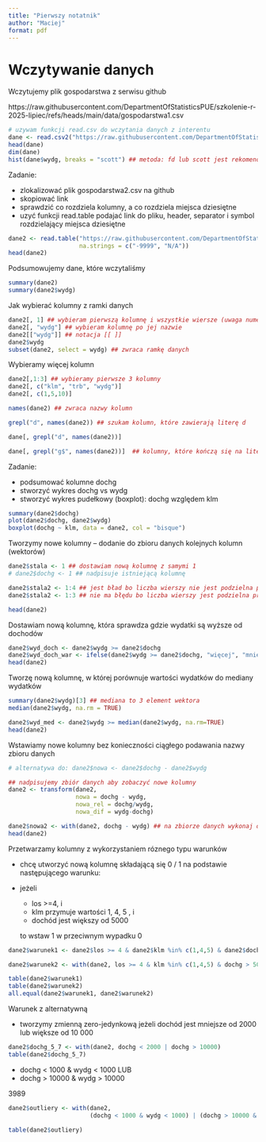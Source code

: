 ```yaml
---
title: "Pierwszy notatnik"
author: "Maciej"
format: pdf
---
```


# Wczytywanie danych

Wczytujemy plik gospodarstwa z serwisu github

https://raw.githubusercontent.com/DepartmentOfStatisticsPUE/szkolenie-r-2025-lipiec/refs/heads/main/data/gospodarstwa1.csv

```r
# uzywam funkcji read.csv do wczytania danych z interentu
dane <- read.csv2("https://raw.githubusercontent.com/DepartmentOfStatisticsPUE/szkolenie-r-2025-lipiec/refs/heads/main/data/gospodarstwa1.csv", dec = ".")
head(dane)
dim(dane)
hist(dane$wydg, breaks = "scott") ## metoda: fd lub scott jest rekomendowana do danych skośnych
```
Zadanie:

- zlokalizować plik gospodarstwa2.csv na github
- skopiować link
- sprawdzić co rozdziela kolumny, a co rozdziela miejsca dziesiętne
- uzyć funkcji read.table podajać link do pliku, header, separator i symbol rozdzielający miejsca dziesiętne


```r
dane2 <- read.table("https://raw.githubusercontent.com/DepartmentOfStatisticsPUE/szkolenie-r-2025-lipiec/refs/heads/main/data/gospodarstwa2.csv", sep = "|", dec = ",", header = T, 
                    na.strings = c("-9999", "N/A"))
head(dane2)
```
Podsumowujemy dane, które wczytaliśmy

```r
summary(dane2)
summary(dane2$wydg)
```

Jak wybierać kolumny z ramki danych

```r
dane2[, 1] ## wybieram pierwszą kolumnę i wszystkie wiersze (uwaga numerujemy od 1)
dane2[, "wydg"] ## wybieram kolumnę po jej nazwie 
dane2[["wydg"]] ## notacja [[ ]] 
dane2$wydg
subset(dane2, select = wydg) ## zwraca ramkę danych
```

Wybieramy więcej kolumn

```r
dane2[,1:3] ## wybieramy pierwsze 3 kolumny
dane2[, c("klm", "trb", "wydg")]
dane2[, c(1,5,10)]

names(dane2) ## zwraca nazwy kolumn

grepl("d", names(dane2)) ## szukam kolumn, które zawierają literę d

dane[, grepl("d", names(dane2))]

dane[, grepl("g$", names(dane2))]  ## kolumny, które kończą się na literę g
```

Zadanie:

- podsumować kolumne dochg
- stworzyć wykres dochg vs wydg
- stworzyć wykres pudełkowy (boxplot): dochg względem klm

```r
summary(dane2$dochg)
plot(dane2$dochg, dane2$wydg)
boxplot(dochg ~ klm, data = dane2, col = "bisque")
```

Tworzymy nowe kolumny -- dodanie do zbioru danych kolejnych kolumn (wektorów)

```r
dane2$stala <- 1 ## dostawiam nową kolumnę z samymi 1 
# dane2$dochg <- 1 ## nadpisuje istniejącą kolumnę

dane2$stala2 <- 1:4 ## jest bład bo liczba wierszy nie jest podzielna przez 3
dane2$stala2 <- 1:3 ## nie ma błędu bo liczba wierszy jest podzielna przez 3

head(dane2)
```

Dostawiam nową kolumnę, która sprawdza gdzie wydatki są wyższe od dochodów

```r
dane2$wyd_doch <- dane2$wydg >= dane2$dochg
dane2$wyd_doch_war <- ifelse(dane2$wydg >= dane2$dochg, "więcej", "mniej") ## jezeli(war, T, F)
head(dane2)
```

Tworzę nową kolumnę, w której porównuje wartości wydatków do mediany wydatków

```r
summary(dane2$wydg)[3] ## mediana to 3 element wektora
median(dane2$wydg, na.rm = TRUE)
```

```r
dane2$wyd_med <- dane2$wydg >= median(dane2$wydg, na.rm=TRUE)
head(dane2)
```

Wstawiamy nowe kolumny bez konieczności ciągłego podawania nazwy zbioru danych

```r
# alternatywa do: dane2$nowa <- dane2$dochg - dane2$wydg

## nadpisujemy zbiór danych aby zobaczyć nowe kolumny
dane2 <- transform(dane2, 
                   nowa = dochg - wydg,
                   nowa_rel = dochg/wydg,
                   nowa_dif = wydg-dochg)

dane2$nowa2 <- with(dane2, dochg - wydg) ## na zbiorze danych wykonaj działanie
head(dane2)
```
Przetwarzamy kolumny z wykorzystaniem róznego typu warunków

- chcę utworzyć nową kolumnę składającą się 0 / 1 na podstawie następującego warunku:

- jeżeli 
    + los >=4, i
    + klm przymuje wartości 1, 4, 5 , i 
    + dochód jest większy od 5000 
    
    to wstaw 1 w przeciwnym wypadku 0


```r
dane2$warunek1 <- dane2$los >= 4 & dane2$klm %in% c(1,4,5) & dane2$dochg > 5000

dane2$warunek2 <- with(dane2, los >= 4 & klm %in% c(1,4,5) & dochg > 5000)

table(dane2$warunek1)
table(dane2$warunek2)
all.equal(dane2$warunek1, dane2$warunek2)
```

Warunek z alternatywną 

- tworzymy zmienną zero-jedynkową jeżeli dochód jest 
      mniejsze od 2000 lub większe od 10 000

```r
dane2$dochg_5_7 <- with(dane2, dochg < 2000 | dochg > 10000)
table(dane2$dochg_5_7)
```

+ dochg < 1000 & wydg < 1000  LUB
+ dochg > 10000 & wydg > 10000

3989

```r
dane2$outliery <- with(dane2, 
                       (dochg < 1000 & wydg < 1000) | (dochg > 10000 & wydg > 10000))

table(dane2$outliery)
```

